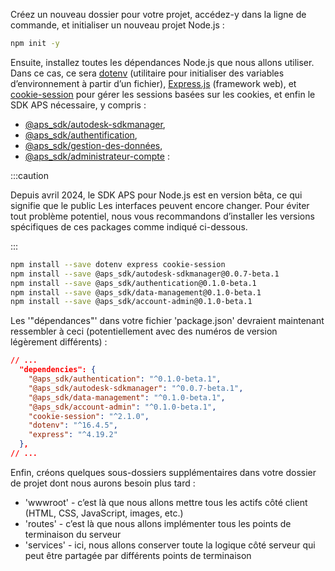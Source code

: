 Créez un nouveau dossier pour votre projet, accédez-y dans la ligne de commande,
et initialiser un nouveau projet Node.js :

```bash
npm init -y
```

Ensuite, installez toutes les dépendances Node.js que nous allons utiliser. Dans ce cas, ce sera [dotenv](https://www.npmjs.com/package/dotenv)
(utilitaire pour initialiser des variables d’environnement à partir d’un fichier), [Express.js](https://expressjs.com) (framework web),
et [cookie-session](https://www.npmjs.com/package/cookie-session) pour gérer les sessions basées sur les cookies, et enfin le SDK APS nécessaire, y compris :
- [@aps_sdk/autodesk-sdkmanager](https://www.npmjs.com/package/@aps_sdk/autodesk-sdkmanager),
- [@aps_sdk/authentification](https://www.npmjs.com/package/@aps_sdk/authentication),
- [@aps_sdk/gestion-des-données](https://www.npmjs.com/package/@aps_sdk/data-management),
- [@aps_sdk/administrateur-compte](https://www.npmjs.com/package/@aps_sdk/account-admin) :




:::caution

Depuis avril 2024, le SDK APS pour Node.js est en version bêta, ce qui signifie que le public 
Les interfaces peuvent encore changer. Pour éviter tout problème potentiel, nous vous recommandons d’installer 
les versions spécifiques de ces packages comme indiqué ci-dessous.


:::



```bash
npm install --save dotenv express cookie-session 
npm install --save @aps_sdk/autodesk-sdkmanager@0.0.7-beta.1 
npm install --save @aps_sdk/authentication@0.1.0-beta.1 
npm install --save @aps_sdk/data-management@0.1.0-beta.1 
npm install --save @aps_sdk/account-admin@0.1.0-beta.1
```

Les '"dépendances"' dans votre fichier 'package.json' devraient maintenant ressembler à ceci
(potentiellement avec des numéros de version légèrement différents) :

```json
// ...
  "dependencies": {
    "@aps_sdk/authentication": "^0.1.0-beta.1",
    "@aps_sdk/autodesk-sdkmanager": "^0.0.7-beta.1",
    "@aps_sdk/data-management": "^0.1.0-beta.1",
    "@aps_sdk/account-admin": "^0.1.0-beta.1",
    "cookie-session": "^2.1.0",
    "dotenv": "^16.4.5",
    "express": "^4.19.2"
  },
// ...
```

Enfin, créons quelques sous-dossiers supplémentaires dans votre dossier de projet dont nous aurons besoin plus tard :

- 'wwwroot' - c’est là que nous allons mettre tous les actifs côté client (HTML, CSS, JavaScript, images, etc.)
- 'routes' - c’est là que nous allons implémenter tous les points de terminaison du serveur
- 'services' - ici, nous allons conserver toute la logique côté serveur qui peut être partagée par différents points de terminaison